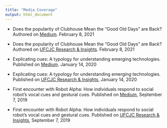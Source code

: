 ```yaml
---
title: "Media Coverage"
output: html_document
---
```



- Does the popularity of Clubhouse Mean the “Good Old Days” are Back? Authored on [Medium](https://medium.com/university-of-florida-college-of-journalism-and/does-the-popularity-of-clubhouse-mean-the-good-old-days-are-back-69a863a3918e). February 8, 2021

- Does the popularity of Clubhouse Mean the “Good Old Days” are Back? Authored on [UFCJC Research & Insights](https://www.jou.ufl.edu/insights/does-the-popularity-of-clubhouse-mean-the-good-old-days-are-back/). February 8, 2021

- Explicating cues: A typology for understanding emerging technologies. Published on [Medium](https://medium.com/university-of-florida-college-of-journalism-and/explicating-cues-a-typology-for-understanding-emerging-media-technologies-c76509e428a8). January 14, 2020

- Explicating cues: A typology for understanding emerging technologies. Published on [UFCJC Research & Insights](https://www.jou.ufl.edu/insights/explicating-cues-a-typology-for-understanding-emerging-media-technologies/), January 14, 2020

- First encounter with Robot Alpha: How individuals respond to social robot’s vocal cues and gestural cues. Published on [Medium](https://medium.com/university-of-florida-college-of-journalism-and/first-encounter-with-robot-alpha-how-individuals-respond-to-social-robots-vocal-cues-and-gestures-1395c8bb506d), September 7, 2019

- First encounter with Robot Alpha: How individuals respond to social robot’s vocal cues and gestural cues. Published on [UFCJC Research & Insights](https://www.jou.ufl.edu/insights/first-encounter-with-robot-alpha-how-individuals-respond-to-social-robots-vocal-cues-and-gestures/), September 7, 2019





